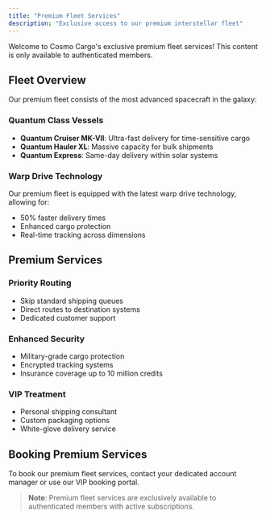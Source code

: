 ```yaml
---
title: "Premium Fleet Services"
description: "Exclusive access to our premium interstellar fleet"
---
```


Welcome to Cosmo Cargo's exclusive premium fleet services! This content is only
available to authenticated members.

## Fleet Overview

Our premium fleet consists of the most advanced spacecraft in the galaxy:

### Quantum Class Vessels

- **Quantum Cruiser MK-VII**: Ultra-fast delivery for time-sensitive cargo
- **Quantum Hauler XL**: Massive capacity for bulk shipments
- **Quantum Express**: Same-day delivery within solar systems

### Warp Drive Technology

Our premium fleet is equipped with the latest warp drive technology, allowing
for:

- 50% faster delivery times
- Enhanced cargo protection
- Real-time tracking across dimensions

## Premium Services

### Priority Routing

- Skip standard shipping queues
- Direct routes to destination systems
- Dedicated customer support

### Enhanced Security

- Military-grade cargo protection
- Encrypted tracking systems
- Insurance coverage up to 10 million credits

### VIP Treatment

- Personal shipping consultant
- Custom packaging options
- White-glove delivery service

## Booking Premium Services

To book our premium fleet services, contact your dedicated account manager or
use our VIP booking portal.

> **Note**: Premium fleet services are exclusively available to authenticated
> members with active subscriptions.
